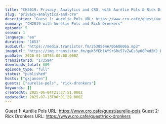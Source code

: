 ```yaml
---
title: "CH2019: Privacy, Analytics and CRO, with Aurélie Pols & Rick Dronkers"
slug: "privacy-analytics-and-cro"
description: "Guest 1: Aurélie Pols URL: https://www.cro.cafe/guest/aurelie-pols\nGuest 2: Rick Dronkers URL: https://www.cro.cafe/guest/rick-dronkers"
summary: "CH2019 with Aurélie Pols and Rick Dronkers"
episode: 5
season: 1
language: "en"
duration: "1653"
audioUrl: "https://media.transistor.fm/25385e4e/0b68606a.mp3"
imageUrl: "https://img.transistor.fm/guK5YEb1AYSrSRu57vZwEs3y00P4d2KJ_EQ9LSgIs0c/rs:fill:3000:3000:1/q:60/aHR0cHM6Ly9pbWct/dXBsb2FkLXByb2R1/Y3Rpb24udHJhbnNp/c3Rvci5mbS9lcGlz/b2RlLzE3MzU5NC8x/NjAxNTg1NDM1LWFy/dHdvcmsuanBn.webp"
pubDate: 2020-01-10T03:00:00.000Z
transistorId: "173594"
downloads_total: 609
episode_type: "full"
status: "published"
hosts: ["gxjansen"]
guests: ["aurelie-pols", "rick-dronkers"]
keywords: []
createdAt: 2025-06-04T21:37:51.000Z
updatedAt: 2025-07-13T06:01:29.000Z
---
```


Guest 1: Aurélie Pols URL: https://www.cro.cafe/guest/aurelie-pols
Guest 2: Rick Dronkers URL: https://www.cro.cafe/guest/rick-dronkers
